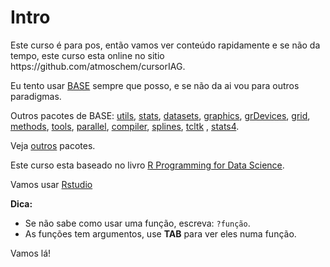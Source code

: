 # Intro {#intro}

Este curso é para pos, então vamos ver conteúdo rapidamente e se não da tempo,
este curso esta online no sitio https://github.com/atmoschem/cursorIAG.

Eu tento usar [BASE](http://stat.ethz.ch/R-manual/R-devel/library/base/html/00Index.html)
sempre que posso, e se não da ai vou para outros paradigmas.

Outros pacotes de BASE: [utils](http://stat.ethz.ch/R-manual/R-devel/library/utils/html/00Index.html), [stats](http://stat.ethz.ch/R-manual/R-devel/library/stats/html/00Index.html), [datasets](http://stat.ethz.ch/R-manual/R-devel/library/datasets/html/00Index.html), [graphics](http://stat.ethz.ch/R-manual/R-devel/library/graphics/html/00Index.html),
[grDevices](https://stat.ethz.ch/R-manual/R-devel/library/grDevices/html/00Index.html), [grid](https://stat.ethz.ch/R-manual/R-devel/library/grid/html/00Index.html), [methods](https://stat.ethz.ch/R-manual/R-devel/library/methods/html/00Index.html), [tools](https://stat.ethz.ch/R-manual/R-devel/library/tools/html/00Index.html), [parallel](https://stat.ethz.ch/R-manual/R-devel/library/parallel/html/00Index.html), [compiler](https://stat.ethz.ch/R-manual/R-devel/library/compiler/html/00Index.html), [splines](https://stat.ethz.ch/R-manual/R-devel/library/splines/html/00Index.html), [tcltk](https://stat.ethz.ch/R-manual/R-devel/library/tcltk/html/00Index.html) , [stats4](https://stat.ethz.ch/R-manual/R-devel/library/stats4/html/00Index.html).


Veja [outros](https://cran.r-project.org/web/packages/available_packages_by_name.html) pacotes.

Este curso esta baseado no livro [R Programming for Data Science](https://leanpub.com/rprogramming).

Vamos usar [Rstudio](https://www.rstudio.com/)

**Dica:**

- Se não sabe como usar uma função, escreva: `?função`.
- As funções tem argumentos, use **TAB** para ver eles numa função.

Vamos lá!

